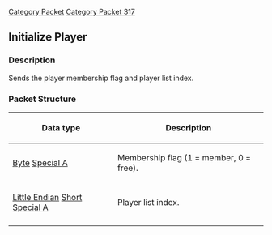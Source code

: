 [[Category Packet]]
[[Category Packet 317]]
{{packet|name=Initialize player|description=Sends the player's membership status and their current index on the server's player list.|opcode=249|type=Fixed|length=3|revision=317}}
== Initialize Player ==

=== Description ===

Sends the player membership flag and player list index.

=== Packet Structure ===

{| border=2
! Data type
! Description
|-
| [[Data Types#Standard data types|Byte]] [[Data Types#Non Standard Data Types|Special A]]
| Membership flag (1 = member, 0 = free).
|-
| [[Data Types#Little Endian|Little Endian]] [[Data Types#Standard data types|Short]] [[Data Types#Non Standard Data Types|Special A]]
| Player list index.
|-
|}